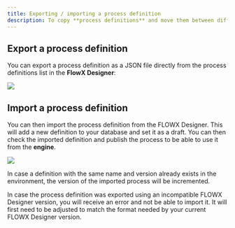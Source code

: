 ```yaml
---
title: Exporting / importing a process definition
description: To copy **process definitions** and move them between different environments, you can use the export/import feature.
---
```


## Export a process definition

You can export a process definition as a JSON file directly from the process definitions list in the **FlowX Designer**:

![](https://s3.eu-west-1.amazonaws.com/docx.flowx.ai/flowx-designer/pf_export_definition.gif)

## Import a process definition

You can then import the process definition from the FLOWX Designer. This will add a new definition to your database and set it as a draft. You can then check the imported definition and publish the process to be able to use it from the **engine**.

![](https://s3.eu-west-1.amazonaws.com/docx.flowx.ai/flowx-designer/pf_import_proc.gif)

In case a definition with the same name and version already exists in the environment, the version of the imported process will be incremented.

<Warning>
In case the process definition was exported using an incompatible FLOWX Designer version, you will receive an error and not be able to import it. It will first need to be adjusted to match the format needed by your current FLOWX Designer version.
</Warning>